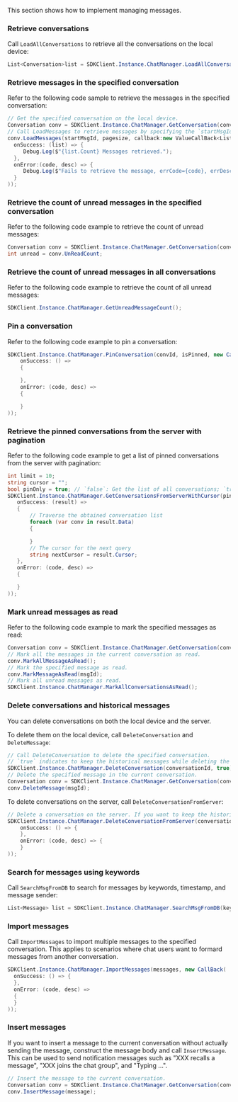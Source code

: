 <PlatformWrapper platform="unity">

This section shows how to implement managing messages.

### Retrieve conversations

Call `LoadAllConversations` to retrieve all the conversations on the local device:

```csharp
List<Conversation>list = SDKClient.Instance.ChatManager.LoadAllConversations();
```

### Retrieve messages in the specified conversation

Refer to the following code sample to retrieve the messages in the specified conversation:

```csharp
// Get the specified conversation on the local device.
Conversation conv = SDKClient.Instance.ChatManager.GetConversation(conversationId, convType);
// Call LoadMessages to retrieve messages by specifying the `startMsgId` and `pageSize`.
conv.LoadMessages(startMsgId, pagesize, callback:new ValueCallBack<List<Message>>(
  onSuccess: (list) => {
     Debug.Log($"{list.Count} Messages retrieved.");
  },
  onError:(code, desc) => {
     Debug.Log($"Fails to retrieve the message, errCode={code}, errDesc={desc}");
  }
));
```

### Retrieve the count of unread messages in the specified conversation

Refer to the following code example to retrieve the count of unread messages:

```csharp
Conversation conv = SDKClient.Instance.ChatManager.GetConversation(conversationId, convType);
int unread = conv.UnReadCount;
```

### Retrieve the count of unread messages in all conversations

Refer to the following code example to retrieve the count of all unread messages:

```csharp
SDKClient.Instance.ChatManager.GetUnreadMessageCount();
```

### Pin a conversation

Refer to the following code example to pin a conversation:

```csharp
SDKClient.Instance.ChatManager.PinConversation(convId, isPinned, new CallBack(
    onSuccess: () =>
    {

    },
    onError: (code, desc) =>
    {

    }
));
```


### Retrieve the pinned conversations from the server with pagination

Refer to the following code example to get a list of pinned conversations from the server with pagination:

```csharp
int limit = 10;
string cursor = "";
bool pinOnly = true; // `false`: Get the list of all conversations; `true`: Get the list of only pinned conversations.
SDKClient.Instance.ChatManager.GetConversationsFromServerWithCursor(pinOnly, cursor, limit, new ValueCallBack<CursorResult<Conversation>>(
   onSuccess: (result) =>
   {
       // Traverse the obtained conversation list
       foreach (var conv in result.Data)
       {

       }
       // The cursor for the next query
       string nextCursor = result.Cursor;
   },
   onError: (code, desc) =>
   {

   }
));
```

### Mark unread messages as read

Refer to the following code example to mark the specified messages as read:

```csharp
Conversation conv = SDKClient.Instance.ChatManager.GetConversation(conversationId, convType);
// Mark all the messages in the current conversation as read.
conv.MarkAllMessageAsRead();
// Mark the specified message as read.
conv.MarkMessageAsRead(msgId);
// Mark all unread messages as read.
SDKClient.Instance.ChatManager.MarkAllConversationsAsRead();
```

### Delete conversations and historical messages

You can delete conversations on both the local device and the server.

To delete them on the local device, call `DeleteConversation` and `DeleteMessage`:

```csharp
// Call DeleteConversation to delete the specified conversation. 
// `true` indicates to keep the historical messages while deleting the conversation. To remove the historical messages as well, set it as `false`.
SDKClient.Instance.ChatManager.DeleteConversation(conversationId, true);
// Delete the specified message in the current conversation.
Conversation conv = SDKClient.Instance.ChatManager.GetConversation(conversationId, convType);
conv.DeleteMessage(msgId);
```

To delete conversations on the server, call `DeleteConversationFromServer`:

```csharp
// Delete a conversation on the server. If you want to keep the historical messages, pass “false” to the third parameter.
SDKClient.Instance.ChatManager.DeleteConversationFromServer(conversationId, type, true, new CallBack(
    onSuccess: () => {
    },
    onError: (code, desc) => {
    }
));
```

### Search for messages using keywords

Call `SearchMsgFromDB` to search for messages by keywords, timestamp, and message sender:

```csharp
List<Message> list = SDKClient.Instance.ChatManager.SearchMsgFromDB(keywords, timeStamp, maxCount, from, MessageSearchDirection.UP);
```

### Import messages

Call `ImportMessages` to import multiple messages to the specified conversation. This applies to scenarios where chat users want to formard messages from another conversation.

```csharp
SDKClient.Instance.ChatManager.ImportMessages(messages, new CallBack(
  onSuccess: () => {
  },
  onError: (code, desc) =>
  {
  }
));
```

### Insert messages

If you want to insert a message to the current conversation without actually sending the message, construct the message body and call `InsertMessage`. This can be used to send notification messages such as "XXX recalls a message", "XXX joins the chat group", and "Typing ...".

```csharp
// Insert the message to the current conversation.
Conversation conv = SDKClient.Instance.ChatManager.GetConversation(conversationId, convType);
conv.InsertMessage(message);
```

</PlatformWrapper>